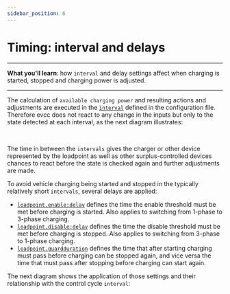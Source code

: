 ```yaml
---
sidebar_position: 6
---
```



# Timing: interval and delays

---
**What you'll learn**: how `interval` and delay settings affect when charging is started, stopped and charging power is adjusted.

---

The calculation of `available charging power` and resulting actions and adjustments are executed in the [`interval`](../reference/configuration/interval/) defined in the configuration file. Therefore evcc does not react to any change in the inputs but only to the state detected at each interval, as the next diagram illustrates:

<Drawio content={diagrams} page={4} /><br/>

The time in between the `intervals` gives the charger or other device represented by the loadpoint as well as other surplus-controlled devices chances to react before the state is checked again and further adjustments are made.

To avoid vehicle charging being started and stopped in the typically relatively short `intervals`, several delays are applied:

- [`loadpoint.enable:delay`](../reference/configuration/loadpoints/#delay) defines the time the enable threshold must be met before charging is started. Also applies to switching from 1-phase to 3-phase charging.
- [`loadpoint.disable:delay`](../reference/configuration/loadpoints/#delay-1) defines the time the disable threshold must be met before charging is stopped. Also applies to switching from 3-phase to 1-phase charging.
- [`loadpoint.guardduration`](../reference/configuration/loadpoints/#guardduration) defines the time that after starting charging must pass before charging can be stopped again, and vice versa the time that must pass after stopping before charging can start again.

The next diagram shows the application of those settings and their relationship with the control cycle `interval`:

<Drawio content={diagrams} page={5} /><br/>
